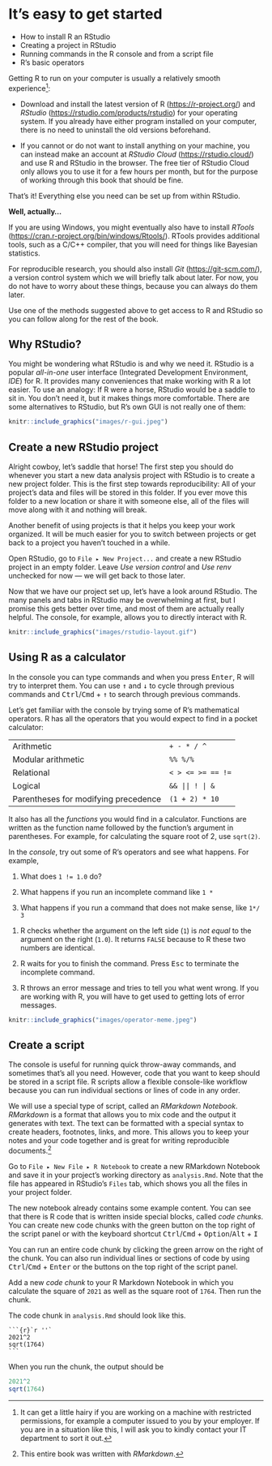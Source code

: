 # It's easy to get started

::: {.goals}
-   How to install R an RStudio
-   Creating a project in RStudio
-   Running commands in the R console and from a script file
-   R's basic operators
:::

Getting R to run on your computer is usually a relatively smooth
experience[^easy-start-1]:

[^easy-start-1]: It can get a little hairy if you are working on a machine with restricted
    permissions, for example a computer issued to you by your employer. If you are in a
    situation like this, I will ask you to kindly contact your IT department to sort it
    out.

-   Download and install the latest version of R
    ([https://r-project.org/](https://www.r-project.org/)) and *RStudio*
    ([https://rstudio.com/products/rstudio](https://www.rstudio.com/products/rstudio/))
    for your operating system. If you already have either program installed on your
    computer, there is no need to uninstall the old versions beforehand.

-   If you cannot or do not want to install anything on your machine, you can instead make
    an account at *RStudio Cloud* (<https://rstudio.cloud/>) and use R and RStudio in the
    browser. The free tier of RStudio Cloud only allows you to use it for a few hours per
    month, but for the purpose of working through this book that should be fine.

That's it! Everything else you need can be set up from within RStudio.

::: {.more}
**Well, actually...**

If you are using Windows, you might eventually also have to install *RTools*
(<https://cran.r-project.org/bin/windows/Rtools/>). RTools provides additional tools, such
as a C/C++ compiler, that you will need for things like Bayesian statistics.

For reproducible research, you should also install *Git* (<https://git-scm.com/>), a
version control system which we will briefly talk about later. For now, you do not have to
worry about these things, because you can always do them later.
:::

::: {.exercise}
Use one of the methods suggested above to get access to R and RStudio so you can follow
along for the rest of the book.
:::

## Why RStudio?

You might be wondering what RStudio is and why we need it. RStudio is a popular
*all-in-one* user interface (Integrated Development Environment, *IDE*) for R. It provides
many conveniences that make working with R a lot easier. To use an analogy: If R were a
horse, RStudio would be a saddle to sit in. You don't need it, but it makes things more
comfortable. There are some alternatives to RStudio, but R's own GUI is not really one of
them:

```r
knitr::include_graphics("images/r-gui.jpeg")
```

## Create a new RStudio project

Alright cowboy, let's saddle that horse! The first step you should do whenever you start a
new data analysis project with RStudio is to create a new project folder. This is the
first step towards reproducibility: All of your project's data and files will be stored in
this folder. If you ever move this folder to a new location or share it with someone else,
all of the files will move along with it and nothing will break.

Another benefit of using projects is that it helps you keep your work organized. It will
be much easier for you to switch between projects or get back to a project you haven't
touched in a while.

::: {.exercise}
Open RStudio, go to `File ▸ New Project...` and create a new RStudio project in an empty
folder. Leave *Use version control* and *Use renv* unchecked for now --- we will get back
to those later.
:::

Now that we have our project set up, let's have a look around RStudio. The many panels and
tabs in RStudio may be overwhelming at first, but I promise this gets better over time,
and most of them are actually really helpful. The console, for example, allows you to
directly interact with R.

```r
knitr::include_graphics("images/rstudio-layout.gif")
```

## Using R as a calculator

In the console you can type commands and when you press <kbd>Enter</kbd>, R will try to
interpret them. You can use <kbd>↑</kbd> and <kbd>↓</kbd> to cycle through previous
commands and <kbd>Ctrl</kbd>/<kbd>Cmd</kbd> + <kbd>↑</kbd> to search through previous
commands.

Let's get familiar with the console by trying some of R's mathematical operators. R has
all the operators that you would expect to find in a pocket calculator:

|                                      |                   |
|--------------------------------------|-------------------|
| Arithmetic                           | `+ - * / ^`       |
| Modular arithmetic                   | `%% %/%`          |
| Relational                           | `< > <= >= == !=` |
| Logical                              | `&& || ! | &`     |
| Parentheses for modifying precedence | `(1 + 2) * 10`    |

It also has all the *functions* you would find in a calculator. Functions are written as
the function name followed by the function's argument in parentheses. For example, for
calculating the square root of 2, use `sqrt(2)`.

::: {.exercise}
In the *console*, try out some of R's operators and see what happens. For example,

1.  What does `1 != 1.0` do?

2.  What happens if you run an incomplete command like `1 *`

3.  What happens if you run a command that does not make sense, like `1*/ 3`

::: {.answer}
1.  R checks whether the argument on the left side (`1`) is *not equal* to the argument on
    the right (`1.0`). It returns `FALSE` because to R these two numbers are identical.

2.  R waits for you to finish the command. Press <kbd>Esc</kbd> to terminate the
    incomplete command.

3.  R throws an error message and tries to tell you what went wrong. If you are working
    with R, you will have to get used to getting lots of error messages.
:::
:::

```r
knitr::include_graphics("images/operator-meme.jpeg")
```

## Create a script

The console is useful for running quick throw-away commands, and sometimes that's all you
need. However, code that you want to keep should be stored in a script file. R scripts
allow a flexible console-like workflow because you can run individual sections or lines of
code in any order.

We will use a special type of script, called an *RMarkdown Notebook*. *RMarkdown* is a
format that allows you to mix code and the output it generates with text. The text can be
formatted with a special syntax to create headers, footnotes, links, and more. This allows
you to keep your notes and your code together and is great for writing reproducible
documents.[^easy-start-2]

[^easy-start-2]: This entire book was written with *RMarkdown*.

::: {.exercise}
Go to `File ▸ New File ▸ R Notebook` to create a new RMarkdown Notebook and save it in
your project's working directory as `analysis.Rmd`. Note that the file has appeared in
RStudio's `Files` tab, which shows you all the files in your project folder.
:::

The new notebook already contains some example content. You can see that there is R code
that is written inside special blocks, called *code chunks*. You can create new code
chunks with the green button on the top right of the script panel or with the keyboard
shortcut <kbd>Ctrl</kbd>/<kbd>Cmd</kbd> + <kbd>Option</kbd>/<kbd>Alt</kbd> + <kbd>I</kbd>

You can run an entire code chunk by clicking the green arrow on the right of the chunk.
You can also run individual lines or sections of code by using
<kbd>Ctrl</kbd>/<kbd>Cmd</kbd> + <kbd>Enter</kbd> or the buttons on the top right of the
script panel.

::: {.exercise}
Add a new *code chunk* to your R Markdown Notebook in which you calculate the square of
`2021` as well as the square root of `1764`. Then run the chunk.

::: {.answer}
The code chunk in `analysis.Rmd` should look like this.

    ```{r}`r ''`
    2021^2
    sqrt(1764)
    ```

When you run the chunk, the output should be

```r
2021^2
sqrt(1764)
```
:::
:::
